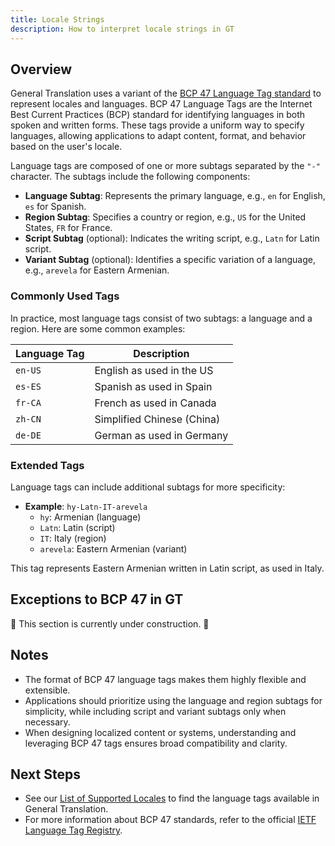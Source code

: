 ```yaml
---
title: Locale Strings
description: How to interpret locale strings in GT
---
```



## Overview

General Translation uses a variant of the [BCP 47 Language Tag standard](https://www.techonthenet.com/js/language_tags.php) to represent locales and languages.
BCP 47 Language Tags are the Internet Best Current Practices (BCP) standard for identifying languages in both spoken and written forms.
These tags provide a uniform way to specify languages, allowing applications to adapt content, format, and behavior based on the user's locale.

Language tags are composed of one or more subtags separated by the `"-"` character. The subtags include the following components:

- **Language Subtag**: Represents the primary language, e.g., `en` for English, `es` for Spanish.
- **Region Subtag**: Specifies a country or region, e.g., `US` for the United States, `FR` for France.
- **Script Subtag** (optional): Indicates the writing script, e.g., `Latn` for Latin script.
- **Variant Subtag** (optional): Identifies a specific variation of a language, e.g., `arevela` for Eastern Armenian.

### Commonly Used Tags

In practice, most language tags consist of two subtags: a language and a region. Here are some common examples:

| Language Tag | Description                |
|--------------|----------------------------|
| `en-US`      | English as used in the US  |
| `es-ES`      | Spanish as used in Spain   |
| `fr-CA`      | French as used in Canada   |
| `zh-CN`      | Simplified Chinese (China) |
| `de-DE`      | German as used in Germany  |

### Extended Tags

Language tags can include additional subtags for more specificity:

- **Example**: `hy-Latn-IT-arevela`
  - `hy`: Armenian (language)
  - `Latn`: Latin (script)
  - `IT`: Italy (region)
  - `arevela`: Eastern Armenian (variant)

This tag represents Eastern Armenian written in Latin script, as used in Italy.

## Exceptions to BCP 47 in GT

🚧 This section is currently under construction. 🚧

## Notes
 * The format of BCP 47 language tags makes them highly flexible and extensible.
 * Applications should prioritize using the language and region subtags for simplicity, while including script and variant subtags only when necessary.
 * When designing localized content or systems, understanding and leveraging BCP 47 tags ensures broad compatibility and clarity.

## Next Steps
 * See our [List of Supported Locales](/docs/reference/supported-locales) to find the language tags available in General Translation.
 * For more information about BCP 47 standards, refer to the official [IETF Language Tag Registry](https://www.iana.org/assignments/language-subtag-registry/language-subtag-registry).
